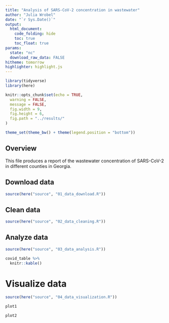 ```yaml
---
title: "Analysis of SARS-CoV-2 concentration in wastewater"
author: "Julia Wrobel"
date: "`r Sys.Date()`"
output:
  html_document:
    code_folding: hide
    toc: true
    toc_float: true
params:
  state: "nc"
  download_raw_data: FALSE
hitheme: tomorrow
highlighter: highlight.js
---
```


```r
library(tidyverse)
library(here)

knitr::opts_chunk$set(echo = TRUE,
  warning = FALSE,
  message = FALSE,
  fig.width = 9,
  fig.height = 6,
  fig.path = "../results/"
)

theme_set(theme_bw() + theme(legend.position = "bottom"))
```


## Overview


This file produces a report of the wastewater concentration of SARS-CoV-2 in different counties in Georgia.

## Download data


```r
source(here("source", "01_data_download.R"))
```



## Clean data 



```r
source(here("source", "02_data_cleaning.R")) 
```


## Analyze data



```r
source(here("source", "03_data_analysis.R"))
```

```r
covid_table %>%
  knitr::kable()
```





# Visualize data



```r
source(here("source", "04_data_visualization.R"))
```


```r
plot1
```




```r
plot2
```


